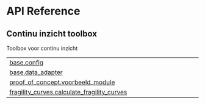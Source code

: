 # API Reference {.doc .doc-index}

## Continu inzicht toolbox

Toolbox voor continu inzicht

| | |
| --- | --- |
| [base.config](base.config.qmd#toolbox_continu_inzicht.base.config) |  |
| [base.data_adapter](base.data_adapter.qmd#toolbox_continu_inzicht.base.data_adapter) |  |
| [proof_of_concept.voorbeeld_module](proof_of_concept.voorbeeld_module.qmd#toolbox_continu_inzicht.proof_of_concept.voorbeeld_module) |  |
| [fragility_curves.calculate_fragility_curves](fragility_curves.calculate_fragility_curves.qmd#toolbox_continu_inzicht.fragility_curves.calculate_fragility_curves) |  |